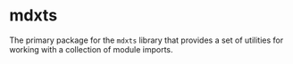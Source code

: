 # mdxts

The primary package for the `mdxts` library that provides a set of 
utilities for working with a collection of module imports.